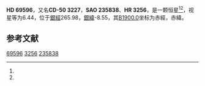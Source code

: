 {{Starbox begin
| name = HD 69596
}}
{{Starbox observe
| epoch = [[J2000.0|J2000.0]]
| constell = {{星座名待查}}<ref name=SIMBAD>{{cite web
 | url=http://simbad.u-strasbg.fr/simbad/sim-id?Ident=HR+3256
 | title =Pulsating variable Star
 | publisher=Centre de Données astronomiques de Strasbourg
 | work=SIMBAD
 | accessdate=2012-07-13}}</ref><ref name=DATA>{{cite web
 | url=http://vizier.u-strasbg.fr/viz-bin/VizieR-5?-out.add=.&-source=5050&-corr=PK=HR&-out.max=9999&HR=3256
 | title=VizieR Detailed Page
 | accessdate=2012-07-13
 | archive-date=2019-02-16
 | archive-url=https://web.archive.org/web/20190216115942/http://vizier.u-strasbg.fr/viz-bin/VizieR-5?-out.add=.&-source=5050&-corr=PK=HR&-out.max=9999&HR=3256
 | dead-url=no
 }}</ref>
| 星官 = 
| ra = {{RA|8|15|23.3}}<ref name=SIMBAD /><ref name=DATA />
| dec = {{DEC|-50|26|58}}<ref name=SIMBAD /><ref name=DATA />
| appmag_v = 6.44<ref name=SIMBAD /><ref name=DATA />
}}
{{Starbox character
| class = K3-4III<ref name=SIMBAD /><ref name=DATA />
| b-v = 1.49<ref name=SIMBAD /><ref name=DATA />
| u-b = 1.87<ref name=SIMBAD /><ref name=DATA />
| r-i = <ref name=SIMBAD /><ref name=DATA />
| variable = 
}}
{{Starbox astrometry
| radial_v = 1.87
| prop_mo_ra = 10
| parallax = 
| p_error = 
}}
{{Starbox catalog
| names =CD-50 3227，[[SAO星表|SAO]] 235838，[[HD星表|HD]] 69596，[[HR星表|HR]] 3256}}
{{Starbox reference |Simbad=HR+3256}}
{{Starbox end}}

'''HD 69596'''，又名'''CD-50 3227'''，'''SAO 235838'''、'''HR 3256'''，是一颗恒星<ref name=SIMBAD /><ref name=DATA />，视星等为6.44，位于[[銀道座標系|銀經]]265.98，[[銀道座標系|銀緯]]-8.55，其[[B1900.0|B1900.0]]坐标为赤經{{RA|8|12|30.3}}，赤緯{{DEC|-50|-8.55|30}}。

== 参考文献 ==
{{reflist}}

{{star-stub}}

[[Category:HD和HDE天體|69596]]
[[Category:HR天體|3256]]
[[Category:SAO天體|235838]]